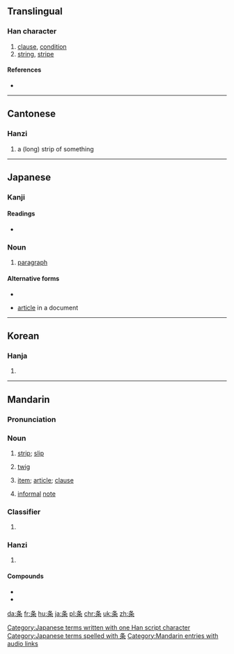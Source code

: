 {{also|條}}
==Translingual==

===Han character===
{{Han char|rn=75|rad=木|as=03|sn=7|four=|canj=竹水木 (HED)}}

# [[clause]], [[condition]]
# [[string]], [[stripe]]

====References====
* {{Han ref|kx=0513.011|dkj=14486|hdz=21161.080|uh=6761|ud=26465}}

----

==Cantonese==

===Hanzi===
{{yue-hanzi|jyut=tiu4|y=tiu4|tra=條}}

# a (long) strip of something

----

==Japanese==

===Kanji===
{{ja-kanji|grade=5|rs=木03}}

====Readings====
* {{ja-readings|on=[[じょう]] (jō)|kun=[[えだ]] (eda), [[すじ]] (suji)}}

===Noun===
{{ja-noun|k|hira=くだり|rom=kudari}}

# [[paragraph]]

====Alternative forms====
* {{l|ja|件}}

{{ja-noun|k|hira=じょう|rom=jō|hidx=しょう'}}

* [[article]] in a document

[[Category:Japanese terms written with one Han script character]]
[[Category:Japanese terms spelled with 条]]
----

==Korean==

===Hanja===
{{ko-hanja|hangeul=조|eumhun=|rv=jo|mr=cho|y=co}}

# {{defn|lang=ko|sort=木03}}

----

==Mandarin==

===Pronunciation===
{{Pinyin-IPA|tiáo|a=zh-tiáo.ogg}}

===Noun===
{{cmn-noun|s|pin=tiáo|pint=tiao2|tra=條|sim=条}}

# [[strip]]; [[slip]]
#: {{zh-usex|一 张 纸 条|a slip of paper|link=y}}
#: {{zh-usex|我 的 朋友 把 他 的 地址 和 电话 号码 写 在 一 张 纸 条 上。|My friend wrote down his address and telephone number on a slip of paper.|link=y}}
# [[twig]] 
# {{qualifier|of law or treaty}} [[item]]; [[article]]; [[clause]] 
#: {{zh-usex|第 三-十-七 '''条''' 邮政 服务 人员 犯 前 '''条''' 之 罪 或 刑法 第-二-百-零-二 '''条''' 或 第-二-百-零-四 '''条''' 关于 邮票 之 罪 者，加 重 其 刑 至 二 分 之 一。|'''Article''' 37 When postal employees commit crimes mentioned in the preceding '''article''' or '''Article''' 202 or '''Article''' 204 of the Criminal Code with respect to postage stamps, the prison terms shall be increased by one-half.|link=y}}
# [[informal]] [[note]]
#: {{zh-usex|病假条|certificate for sick leave|link=y}}
#: {{zh-usex|厨房 里 我 发现 他 留 了 张 条|In the kitchen I find a note from him.|link=y}}

===Classifier===
{{cmn-cls|s|pin=tiáo|pint=tiao2|tra=條|sim=条}}
# {{n-g|classifier for long and thin object or animal}}
#: {{zh-usex|一 条 红 鱼|One red fish|link=y}}
#: {{zh-usex|一 条 蛇|a snake|link=y}}
#: {{zh-usex|一 条 路|a road|link=y}}
#:{{zh-usex|一 条 河|a river|link=y}}

===Hanzi===
{{cmn-hanzi|tra=條|pin=[[lài]] ([[lai4]]), [[tiáo]] ([[tiao2]])|wg=lai<sup>4</sup>, t'iao<sup>2</sup>}}

# {{defn|lang=cmn|sort=木03}}

====Compounds====
* {{l|cmn|粉条子|tr=fěntiáozi}}
* {{l|cmn|药艾条}}

[[Category:Mandarin entries with audio links]]

[[da:条]]
[[fr:条]]
[[hu:条]]
[[ja:条]]
[[pl:条]]
[[chr:条]]
[[uk:条]]
[[zh:条]]